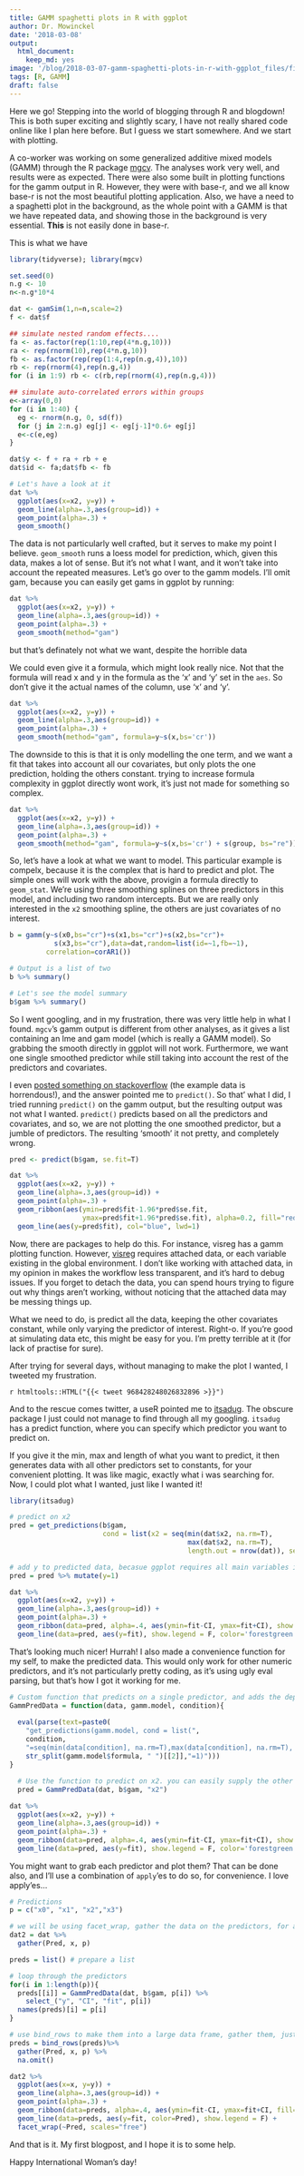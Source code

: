 ```yaml
---
title: GAMM spaghetti plots in R with ggplot
author: Dr. Mowinckel
date: '2018-03-08'
output:
  html_document:
    keep_md: yes
image: '/blog/2018-03-07-gamm-spaghetti-plots-in-r-with-ggplot_files/figure-html/unnamed-chunk-4-1.png'
tags: [R, GAMM]
draft: false
---
```



Here we go! Stepping into the world of blogging through R and blogdown! This is both super exciting and slightly scary, I have not really shared code online like I plan here before. But I guess we start somewhere. And we start with plotting.

A co-worker was working on some generalized additive mixed models (GAMM) through the R package [mgcv](https://cran.r-project.org/web/packages/mgcv/mgcv.pdf). The analyses work very well, and results were as expected. There were also some built in plotting functions for the gamm output in R. However, they were with base-r, and we all know base-r is not the most beautiful plotting application. Also, we have a need to a spaghetti plot in the background, as the whole point with a GAMM is that we have repeated data, and showing those in the background is very essential. **This** is not easily done in base-r.

This is what we have

```r
library(tidyverse); library(mgcv)

set.seed(0)
n.g <- 10
n<-n.g*10*4

dat <- gamSim(1,n=n,scale=2)
f <- dat$f

## simulate nested random effects....
fa <- as.factor(rep(1:10,rep(4*n.g,10)))
ra <- rep(rnorm(10),rep(4*n.g,10))
fb <- as.factor(rep(rep(1:4,rep(n.g,4)),10))
rb <- rep(rnorm(4),rep(n.g,4))
for (i in 1:9) rb <- c(rb,rep(rnorm(4),rep(n.g,4)))

## simulate auto-correlated errors within groups
e<-array(0,0)
for (i in 1:40) {
  eg <- rnorm(n.g, 0, sd(f))
  for (j in 2:n.g) eg[j] <- eg[j-1]*0.6+ eg[j]
  e<-c(e,eg)
}

dat$y <- f + ra + rb + e
dat$id <- fa;dat$fb <- fb
```

```r
# Let's have a look at it
dat %>% 
  ggplot(aes(x=x2, y=y)) + 
  geom_line(alpha=.3,aes(group=id)) + 
  geom_point(alpha=.3) +
  geom_smooth()

```

The data is not particularly well crafted, but it serves to make my point I believe. `geom_smooth` runs a loess model for prediction, which, given this data, makes a lot of sense. But it's not what I want, and it won't take into account the repeated measures. Let's go over to the gamm models. I'll omit gam, because you can easily get gams in ggplot by running:

```r
dat %>% 
  ggplot(aes(x=x2, y=y)) + 
  geom_line(alpha=.3,aes(group=id)) + 
  geom_point(alpha=.3) +
  geom_smooth(method="gam")
```

but that's definately not what we want, despite the horrible data

We could even give it a formula, which might look really nice. Not that the formula will read x and y in the formula as the 'x' and 'y' set in the `aes`. So don't give it the actual names of the column, use 'x' and 'y'.

```r
dat %>% 
  ggplot(aes(x=x2, y=y)) + 
  geom_line(alpha=.3,aes(group=id)) + 
  geom_point(alpha=.3) +
  geom_smooth(method="gam", formula=y~s(x,bs='cr'))
```

The downside to this is that it is only modelling the one term, and we want a fit that takes into account all our covariates, but only plots the one prediction, holding the others constant. trying to increase formula complexity in ggplot directly wont work, it's just not made for something so complex.


```r
dat %>% 
  ggplot(aes(x=x2, y=y)) + 
  geom_line(alpha=.3,aes(group=id)) + 
  geom_point(alpha=.3) +
  geom_smooth(method="gam", formula=y~s(x,bs='cr') + s(group, bs="re"))
```

So, let's have a look at what we want to model. This particular example is compelx, because it is the complex that is hard to predict and plot. The simple ones will work with the above, provigin a formula directly to `geom_stat`. We're using three smoothing splines on three predictors in this model, and including two random intercepts. But we are really only interested in the `x2` smoothing spline, the others are just covariates of no interest.

```r

b = gamm(y~s(x0,bs="cr")+s(x1,bs="cr")+s(x2,bs="cr")+
           s(x3,bs="cr"),data=dat,random=list(id=~1,fb=~1),
         correlation=corAR1())

# Output is a list of two
b %>% summary()

# Let's see the model summary
b$gam %>% summary()
```

So I went googling, and in my frustration, there was very little help in what I found. `mgcv`'s gamm output is different from other analyses, as it gives a list containing an lme and gam model (which is really a GAMM model). So grabbing the smooth directly in ggplot will not work. Furthermore, we want one single smoothed predictor while still taking into account the rest of the predictors and covariates.

I even [posted something on stackoverflow](https://stackoverflow.com/questions/48907493/ggplot2-geom-ribbon-from-mgcvgamm/48907846?noredirect=1#comment85066362_48907846) (the example data is horrendous!), and the answer pointed me to `predict()`. So that' what I did, I tried running `predict()` on the gamm output, but the resulting output was not what I wanted. `predict()` predicts based on all the predictors and covariates, and so, we are not plotting the one smoothed predictor, but a jumble of predictors. The resulting 'smooth' it not pretty, and completely wrong. 

```r

pred <- predict(b$gam, se.fit=T)

dat %>% 
  ggplot(aes(x=x2, y=y)) + 
  geom_line(alpha=.3,aes(group=id)) + 
  geom_point(alpha=.3) +
  geom_ribbon(aes(ymin=pred$fit-1.96*pred$se.fit,
                  ymax=pred$fit+1.96*pred$se.fit), alpha=0.2, fill="red")+
  geom_line(aes(y=pred$fit), col="blue", lwd=1)

```

Now, there are packages to help do this. For instance, visreg has a gamm plotting function. However, [visreg](https://cran.r-project.org/web/packages/visreg/visreg.pdf) requires attached data, or each variable existing in the global environment. I don't like working with attached data, in my opinion in makes the workflow less transparent, and it's hard to debug issues. If you forget to detach the data, you can spend hours trying to figure out why things aren't working, without noticing that the attached data may be messing things up. 

What we need to do, is predict all the data, keeping the other covariates constant, while only varying the predictor of interest. Right-o. If you're good at simulating data etc, this might be easy for you. I'm pretty terrible at it (for lack of practise for sure).

After trying for several days, without managing to make the plot I wanted, I tweeted my frustration. 

`r htmltools::HTML("{{< tweet 968428248026832896 >}}")`

And to the rescue comes twitter, a useR pointed me to [itsadug](https://cran.r-project.org/web/packages/itsadug/index.html). The obscure package I just could not manage to find through all my googling. `itsadug` has a predict function, where you can specify which predictor you want to predict on. 

If you give it the min, max and length of what you want to predict, it then generates data with all other predictors set to constants, for your convenient plotting. It was like magic, exactly what i was searching for. Now, I could plot what I wanted, just like I wanted it!

```r
library(itsadug)

# predict on x2
pred = get_predictions(b$gam, 
                       cond = list(x2 = seq(min(dat$x2, na.rm=T),
                                            max(dat$x2, na.rm=T), 
                                            length.out = nrow(dat)), se=T))

# add y to predicted data, becasue ggplot requires all main variables in both datasets
pred = pred %>% mutate(y=1)

dat %>% 
  ggplot(aes(x=x2, y=y)) + 
  geom_line(alpha=.3,aes(group=id)) + 
  geom_point(alpha=.3) +
  geom_ribbon(data=pred, alpha=.4, aes(ymin=fit-CI, ymax=fit+CI), show.legend = F, fill='forestgreen') +
  geom_line(data=pred, aes(y=fit), show.legend = F, color='forestgreen')


```


That's looking much nicer! Hurrah! I also made a convenience function for my self, to make the predicted data. This would only work for other numeric predictors, and it's not particularly pretty coding, as it's using ugly eval parsing, but that's how I got it working for me.

```r

# Custom function that predicts on a single predictor, and adds the dependent with the value of 1
GammPredData = function(data, gamm.model, condition){
  
  eval(parse(text=paste0(
    "get_predictions(gamm.model, cond = list(",
    condition,
    "=seq(min(data[condition], na.rm=T),max(data[condition], na.rm=T), length.out = nrow(data)))) %>% as.data.frame() %>% mutate(",
    str_split(gamm.model$formula, " ")[[2]],"=1)")))
}

  # Use the function to predict on x2. you can easily supply the other predictors
  pred = GammPredData(dat, b$gam, "x2")
  
dat %>% 
  ggplot(aes(x=x2, y=y)) + 
  geom_line(alpha=.3,aes(group=id)) + 
  geom_point(alpha=.3) +
  geom_ribbon(data=pred, alpha=.4, aes(ymin=fit-CI, ymax=fit+CI), show.legend = F, fill='forestgreen') +
  geom_line(data=pred, aes(y=fit), show.legend = F, color='forestgreen')


```

You might want to grab each predictor and plot them? That can be done also, and I'll use a combination of `apply`'es to do so, for convenience. I love apply'es...


```r

# Predictions
p = c("x0", "x1", "x2","x3")

# we will be using facet_wrap, gather the data on the predictors, for a long data frame.
dat2 = dat %>% 
  gather(Pred, x, p)

preds = list() # prepare a list

# loop through the predictors
for(i in 1:length(p)){
  preds[[i]] = GammPredData(dat, b$gam, p[i]) %>% 
    select_("y", "CI", "fit", p[i])
  names(preds)[i] = p[i]
}

# use bind_rows to make them into a large data frame, gather them, just like the data
preds = bind_rows(preds)%>% 
  gather(Pred, x, p) %>% 
  na.omit()

dat2 %>% 
  ggplot(aes(x=x, y=y)) + 
  geom_line(alpha=.3,aes(group=id)) + 
  geom_point(alpha=.3) +
  geom_ribbon(data=preds, alpha=.4, aes(ymin=fit-CI, ymax=fit+CI, fill=Pred), show.legend = F) +
  geom_line(data=preds, aes(y=fit, color=Pred), show.legend = F) +
  facet_wrap(~Pred, scales="free")

```

And that is it. My first blogpost, and I hope it is to some help. 

Happy International Woman's day!